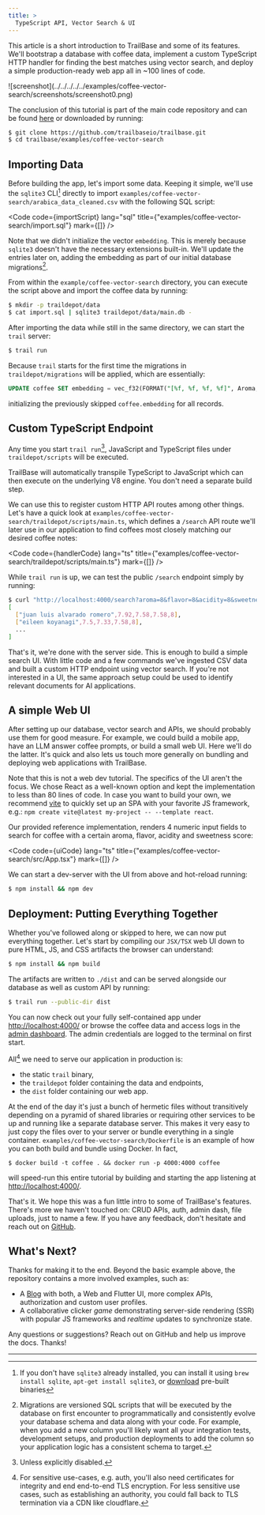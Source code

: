 ```yaml
---
title: >
  TypeScript API, Vector Search & UI
---
```



This article is a short introduction to TrailBase and some of its features.
We'll bootstrap a database with coffee data, implement a custom TypeScript HTTP
handler for finding the best matches using vector search, and deploy a simple
production-ready web app all in ~100 lines of code.

<div class="flex justify-center">
  <div class="w-[460px] shadow-lg	 ">
    ![screenshot](../../../../../examples/coffee-vector-search/screenshots/screenshot0.png)
  </div>
</div>

<div class="h-[24px]" />

The conclusion of this tutorial is part of the main code repository and can be found
[here](https://github.com/trailbaseio/trailbase/tree/main/examples/coffee-vector-search)
or downloaded by running:

```bash
$ git clone https://github.com/trailbaseio/trailbase.git
$ cd trailbase/examples/coffee-vector-search
```


<Aside type="note" title="Getting TrailBase">
  <GettingTrailBase/>
</Aside>

## Importing Data

Before building the app, let's import some data. Keeping it simple,
we'll use the `sqlite3` CLI[^1] directly to import
`examples/coffee-vector-search/arabica_data_cleaned.csv` with the following SQL
script:


<Code
  code={importScript}
  lang="sql"
  title={"examples/coffee-vector-search/import.sql"}
  mark={[]}
/>

Note that we didn't initialize the vector `embedding`. This is merely because
`sqlite3` doesn't have the necessary extensions built-in.
We'll update the entries later on, adding the embedding as part of our initial
database migrations[^2].

From within the `example/coffee-vector-search` directory, you can execute the script
above and import the coffee data by running:

```bash
$ mkdir -p traildepot/data
$ cat import.sql | sqlite3 traildepot/data/main.db -
```

After importing the data while still in the same directory, we can start the
`trail` server:

```bash
$ trail run
```

Because `trail` starts for the first time the migrations in
`traildepot/migrations` will be applied, which are essentially:

```sql
UPDATE coffee SET embedding = vec_f32(FORMAT("[%f, %f, %f, %f]", Aroma, Flavor, Acidity, Sweetness));
```

initializing the previously skipped `coffee.embedding` for all records.


## Custom TypeScript Endpoint

Any time you start `trail run`[^3], JavaScript and TypeScript files under
`traildepot/scripts` will be executed.

<Aside type="note">
  TrailBase will automatically transpile TypeScript to JavaScript which can
  then execute on the underlying V8 engine. You don't need a separate build
  step.
</Aside>

We can use this to register custom HTTP API routes among other things.
Let's have a quick look at `examples/coffee-vector-search/traildepot/scripts/main.ts`,
which defines a `/search` API route we'll later use in our application to
find coffees most closely matching our desired coffee notes:


<Code
  code={handlerCode}
  lang="ts"
  title={"examples/coffee-vector-search/traildepot/scripts/main.ts"}
  mark={[]}
/>

While `trail run` is up, we can test the public `/search` endpoint simply by
running:

```bash
$ curl "http://localhost:4000/search?aroma=8&flavor=8&acidity=8&sweetness=8"
[
  ["juan luis alvarado romero",7.92,7.58,7.58,8],
  ["eileen koyanagi",7.5,7.33,7.58,8],
  ...
]
```

That's it, we're done with the server side. This is enough to build a simple
search UI.
With little code and a few commands we've ingested CSV data and built a custom
HTTP endpoint using vector search.
If you're not interested in a UI, the same approach setup could be used to
identify relevant documents for AI applications.

## A simple Web UI

After setting up our database, vector search and APIs, we should probably use
them for good measure. For example, we could build a mobile app, have an LLM
answer coffee prompts, or build a small web UI.
Here we'll do the latter. It's quick and also lets us touch more generally on
bundling and deploying web applications with TrailBase.

Note that this is not a web dev tutorial. The specifics of the UI aren't the
focus. We chose React as a well-known option and kept the implementation to
less than 80 lines of code.
In case you want to build your own, we recommend
[vite](https://vite.dev/guide/) to quickly set up an SPA with your favorite JS
framework, e.g.: `npm create vite@latest my-project -- --template react`.

Our provided reference implementation, renders 4 numeric input fields to search
for coffee with a certain aroma, flavor, acidity and sweetness score:


<Code
  code={uiCode}
  lang="ts"
  title={"examples/coffee-vector-search/src/App.tsx"}
  mark={[]}
/>

We can start a dev-server with the UI from above and hot-reload running:

```bash
$ npm install && npm dev
```

## Deployment: Putting Everything Together

Whether you've followed along or skipped to here, we can now put everything
together.
Let's start by compiling our `JSX/TSX` web UI down to pure HTML, JS, and CSS
artifacts the browser can understand:

```bash
$ npm install && npm build
```

The artifacts are written to `./dist` and can be served alongside our database
as well as custom API by running:

```bash
$ trail run --public-dir dist
```

You can now check out your fully self-contained app under
[http://localhost:4000/](http://localhost:4000/) or browse the coffee data and
access logs in the [admin dashboard](http://localhost:4000/_/admin).
The admin credentials are logged to the terminal on first start.

All[^4] we need to serve our application in production is:

- the static `trail` binary,
- the `traildepot` folder containing the data and endpoints,
- the `dist` folder containing our web app.

At the end of the day it's just a bunch of hermetic files without transitively
depending on a pyramid of shared libraries or requiring other services to be up
and running like a separate database server.
This makes it very easy to just copy the files over to your server or bundle
everything in a single container.
`examples/coffee-vector-search/Dockerfile` is an example of how you can both build and
bundle using Docker. In fact,

```
$ docker build -t coffee . && docker run -p 4000:4000 coffee
```

will speed-run this entire tutorial by building and starting the app listening
at [http://localhost:4000/](http://localhost:4000/).

That's it. We hope this was a fun little intro to some of TrailBase's features.
There's more we haven't touched on: CRUD APIs, auth, admin dash, file uploads,
just to name a few.
If you have any feedback, don't hesitate and reach out on
[GitHub](https://github.com/trailbaseio/trailbase).


## What's Next?

Thanks for making it to the end.
Beyond the basic example above, the repository contains a more involved examples, such as:

* A [Blog](https://github.com/trailbaseio/trailbase/tree/main/examples/blog)
  with both, a Web and Flutter UI, more complex APIs, authorization and custom
  user profiles.
* A collaborative clicker *game* demonstrating server-side rendering (SSR) with
  popular JS frameworks and *realtime* updates to synchronize state.

Any questions or suggestions? Reach out on GitHub and help us improve the docs.
Thanks!

<div class="h-[50px]" />

----

[^1]:
    If you don't have `sqlite3` already installed, you can install it using
    `brew install sqlite`, `apt-get install sqlite3`, or
    [download](https://www.sqlite.org/download.html) pre-built binaries

[^2]:
    Migrations are versioned SQL scripts that will be executed by the database
    on first encounter to programmatically and consistently evolve your database
    schema and data along with your code.
    For example, when you add a new column you'll likely want all your
    integration tests, development setups, and production deployments to add
    the column so your application logic has a consistent schema to target.

[^3]:
    Unless explicitly disabled.

[^4]:
    For sensitive use-cases, e.g. auth, you'll also need certificates for
    integrity and end end-to-end TLS encryption.
    For less sensitive use cases, such as establishing an authority, you could
    fall back to TLS termination via a CDN like cloudflare.
